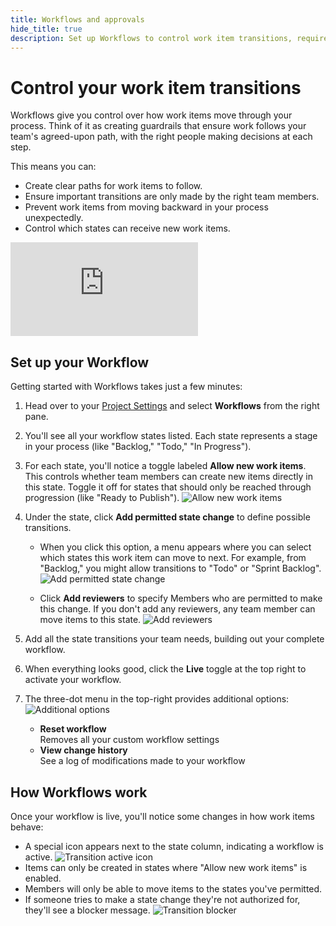```yaml
---
title: Workflows and approvals
hide_title: true
description: Set up Workflows to control work item transitions, require approval from specific reviewers, and ensure work follows your team's established processes.
---
```



<div className="tag-wrapper">
  <h1>Control your work item transitions</h1>
  <Tags tags={[{ name: "Business", link: "https://plane.so/pricing", additionalClass: "business" }]} />
</div>

Workflows give you control over how work items move through your process. Think of it as creating guardrails that ensure work follows your team's agreed-upon path, with the right people making decisions at each step.

This means you can:

- Create clear paths for work items to follow.
- Ensure important transitions are only made by the right team members.
- Prevent work items from moving backward in your process unexpectedly.
- Control which states can receive new work items.

<div style={{ position: "relative", paddingBottom: "calc(56.67989417989418% + 41px)", height: "0", width: "100%" }}>
  <iframe
    src="https://demo.arcade.software/F2dAIS5BLVXcbgWUCQgl?embed&embed_mobile=tab&embed_desktop=inline&show_copy_link=true"
    frameborder="0"
    loading="lazy"
    webkitallowfullscreen
    mozallowfullscreen
    allowfullscreen
    style={{ position: "absolute", top: "0", left: "0", width: "100%", height: "100%", colorScheme: "light" }}
    title="Set up your workspace"
  ></iframe>
</div>

## Set up your Workflow

Getting started with Workflows takes just a few minutes:

1. Head over to your [Project Settings](https://docs.plane.so/core-concepts/projects/overview#project-settings) and select **Workflows** from the right pane.

2. You'll see all your workflow states listed. Each state represents a stage in your process (like "Backlog," "Todo," "In Progress").

3. For each state, you'll notice a toggle labeled **Allow new work items**. This controls whether team members can create new items directly in this state. Toggle it off for states that should only be reached through progression (like "Ready to Publish").
   ![Allow new work items](https://media.docs.plane.so/workflows/allow-new-work-items.webp#center)

4. Under the state, click **Add permitted state change** to define possible transitions.
   - When you click this option, a menu appears where you can select which states this work item can move to next. For example, from "Backlog," you might allow transitions to "Todo" or "Sprint Backlog".
     ![Add permitted state change](https://media.docs.plane.so/workflows/add-state-change.webp#center)

   - Click **Add reviewers** to specify Members who are permitted to make this change. If you don't add any reviewers, any team member can move items to this state.
     ![Add reviewers](https://media.docs.plane.so/workflows/add-reviewers.webp#center)

5. Add all the state transitions your team needs, building out your complete workflow.

6. When everything looks good, click the **Live** toggle at the top right to activate your workflow.

7. The three-dot menu in the top-right provides additional options:
   ![Additional options](https://media.docs.plane.so/workflows/additional-options.webp#center)
   - **Reset workflow**  
     Removes all your custom workflow settings
   - **View change history**  
     See a log of modifications made to your workflow

## How Workflows work

Once your workflow is live, you'll notice some changes in how work items behave:

- A special icon appears next to the state column, indicating a workflow is active.
  ![Transition active icon](https://media.docs.plane.so/workflows/transition-change-icon.webp#center)
- Items can only be created in states where "Allow new work items" is enabled.
- Members will only be able to move items to the states you've permitted.
- If someone tries to make a state change they're not authorized for, they'll see a blocker message.
  ![Transition blocker](https://media.docs.plane.so/workflows/transition-blocker.webp#center)
